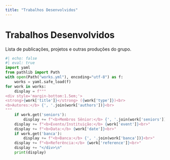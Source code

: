 ```yaml
---
title: "Trabalhos Desenvolvidos"
---
```


# Trabalhos Desenvolvidos

Lista de publicações, projetos e outras produções do grupo.

```python
#| echo: false
#| eval: true
import yaml
from pathlib import Path
with open(Path("works.yml"), encoding="utf-8") as f:
    works = yaml.safe_load(f)
for work in works:
    display = f"""
<div style='margin-bottom:1.5em;'>
<strong>{work['title']}</strong> ({work['type']})<br>
<b>Autores:</b> {', '.join(work['authors'])}<br>
"""
    if work.get('seniors'):
        display += f"<b>Membros Sênior:</b> {', '.join(work['seniors'])}<br>"
    display += f"<b>Evento/Instituição:</b> {work['event']}<br>"
    display += f"<b>Data:</b> {work['date']}<br>"
    if work.get('banca'):
        display += f"<b>Banca:</b> {', '.join(work['banca'])}<br>"
    display += f"<b>Referência:</b> {work['reference']}<br>"
    display += "</div>\n"
    print(display)
```
